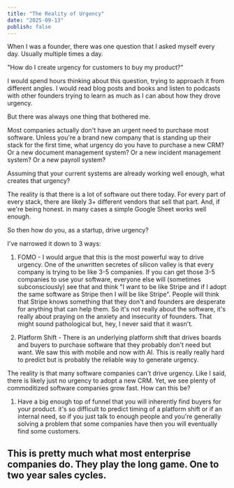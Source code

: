 ```yaml
---
title: "The Reality of Urgency"
date: "2025-09-13"
publish: false
---
```


When I was a founder, there was one question that I asked myself every day. Usually multiple times a day.

"How do I create urgency for customers to buy my product?"

I would spend hours thinking about this question, trying to approach it from different angles. I would read blog posts and books and listen to podcasts with other founders trying to learn as much as I can about how they drove urgency.

But there was always one thing that bothered me.

Most companies actually don't have an urgent need to purchase most software. Unless you're a brand new company that is standing up their stack for the first time, what urgency do you have to purchase a new CRM? Or a new document management system? Or a new incident management system? Or a new payroll system?

Assuming that your current systems are already working well enough, what creates that urgency?

The reality is that there is a lot of software out there today. For every part of every stack, there are likely 3+ different vendors that sell that part. And, if we're being honest. in many cases a simple Google Sheet works well enough.

So then how do you, as a startup, drive urgency?

I've narrowed it down to 3 ways:

1. FOMO - I would argue that this is the most powerful way to drive urgency. One of the unwritten secretes of silicon valley is that every company is trying to be like 3-5 companies. If you can get those 3-5 companies to use your software, everyone else will (sometimes subconsciously) see that and think "I want to be like Stripe and if I adopt the same software as Stripe then I will be like Stripe". People will think that Stripe knows something that they don't and founders are desperate for anything that can help them. So it's not really about the software, it's really about praying on the anxiety and insecurity of founders. That might sound pathological but, hey, I never said that it wasn't.

2. Platform Shift - There is an underlying platform shift that drives boards and buyers to purchase software that they probably don't need but want. We saw this with mobile and now with AI. This is really really hard to predict but is probably the reliable way to generate urgency.

The reality is that many software companies can't drive urgency. Like I said, there is likely just no urgency to adopt a new CRM. Yet, we see plenty of commoditized software companies grow fast. How can this be?

1. Have a big enough top of funnel that you will inherently find buyers for your product. it's so difficult to predict timing of a platform shift or if an internal need, so if you just talk to enough people and you're generally solving a problem that some companies have then you will eventually find some customers.

## This is pretty much what most enterprise companies do. They play the long game. One to two year sales cycles.
